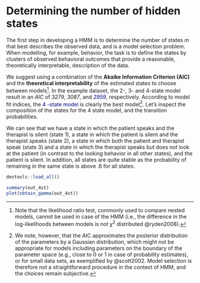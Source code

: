 # Determining the number of hidden states {#sec-hidden}

The first step in developing a HMM is to determine the number of states $m$ that best describes the observed data, and is a model selection problem. When modelling, for example, behavior, the task is to define the states by clusters of observed behavioral outcomes that provide a reasonable, theoretically interpretable, description of the data.

We suggest using a combination of the **Akaike Information Criterion (AIC)** and the **theoretical interpretability** of the estimated states to choose between models[^hiddenstate-1]. In the example dataset, the 2-, 3- and 4-state model result in an *AIC* of *3279*, *3087*, and [*2959*]{style="color:#000080;"}, respectively. According to model fit indices, the [4 -state model]{style="color:#000080;"} is clearly the best model[^hiddenstate-2]. Let's inspect the composition of the states for the 4 state model, and the transition probabilities.

[^hiddenstate-1]: Note that the likelihood ratio test, commonly used to compare nested models, cannot be used in case of the HMM (i.e., the difference in the log-likelihoods between models is not $\chi^2$ distributed @ryden2008).

[^hiddenstate-2]: We note, however, that the AIC approximates the posterior distribution of the parameters by a Gaussian distribution, which might not be appropriate for models including parameters on the boundary of the parameter space (e.g., close to 0 or 1 in case of probability estimates), or for small data sets, as exemplified by @scott2002. Model selection is therefore not a straightforward procedure in the context of HMM, and the choices remain subjective.

We can see that we have a state in which the patient speaks and the therapist is silent (state 1), a state in which the patient is silent and the therapist speaks (state 2), a state in which both the patient and therapist speak (state 3) and a state in which the therapist speaks but does not look at the patient (in contrast to the looking behavior in all other states), and the patient is silent. In addition, all states are quite stable as the probability of remaining in the same state is above .6 for all states.

```r
devtools::load_all()
```

```r
summary(out_4st)
plot(obtain_gamma(out_4st))
```
